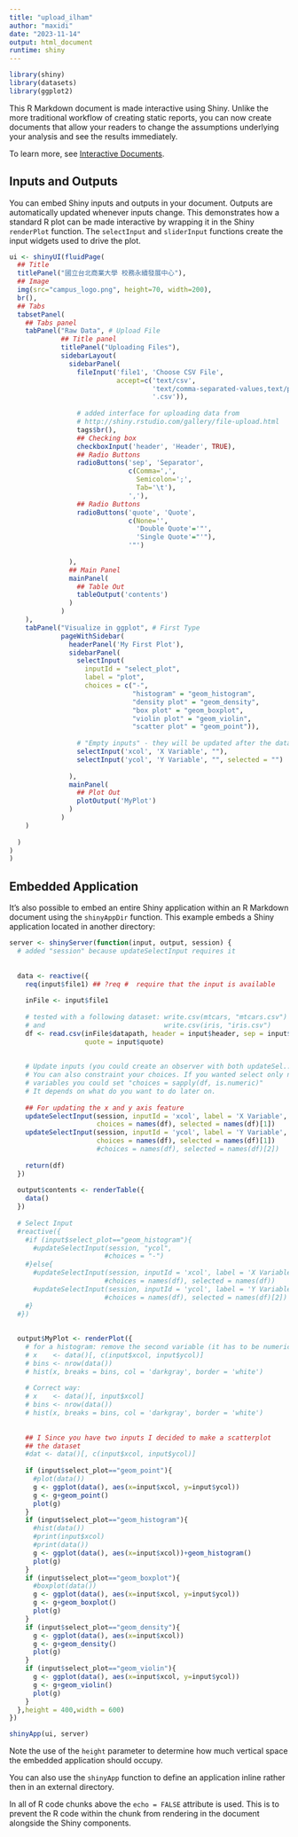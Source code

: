 ```yaml
---
title: "upload_ilham"
author: "maxidi"
date: "2023-11-14"
output: html_document
runtime: shiny
---
```


```r
library(shiny)
library(datasets)
library(ggplot2)
```

This R Markdown document is made interactive using Shiny. Unlike the more traditional workflow of creating static reports, you can now create documents that allow your readers to change the assumptions underlying your analysis and see the results immediately. 

To learn more, see [Interactive Documents](http://rmarkdown.rstudio.com/authoring_shiny.html).

## Inputs and Outputs

You can embed Shiny inputs and outputs in your document. Outputs are automatically updated whenever inputs change.  This demonstrates how a standard R plot can be made interactive by wrapping it in the Shiny `renderPlot` function. The `selectInput` and `sliderInput` functions create the input widgets used to drive the plot.

```r
ui <- shinyUI(fluidPage(
  ## Title
  titlePanel("國立台北商業大學 校務永續發展中心"),
  ## Image
  img(src="campus_logo.png", height=70, width=200),
  br(),
  ## Tabs
  tabsetPanel(
    ## Tabs panel
    tabPanel("Raw Data", # Upload File
             ## Title panel
             titlePanel("Uploading Files"),
             sidebarLayout(
               sidebarPanel(
                 fileInput('file1', 'Choose CSV File',
                           accept=c('text/csv', 
                                    'text/comma-separated-values,text/plain', 
                                    '.csv')),
                 
                 # added interface for uploading data from
                 # http://shiny.rstudio.com/gallery/file-upload.html
                 tags$br(),
                 ## Checking box
                 checkboxInput('header', 'Header', TRUE),
                 ## Radio Buttons
                 radioButtons('sep', 'Separator',
                              c(Comma=',',
                                Semicolon=';',
                                Tab='\t'),
                              ','),
                 ## Radio Buttons
                 radioButtons('quote', 'Quote',
                              c(None='',
                                'Double Quote'='"',
                                'Single Quote'="'"),
                              '"')
                 
               ),
               ## Main Panel
               mainPanel(
                 ## Table Out
                 tableOutput('contents')
               )
             )
    ),
    tabPanel("Visualize in ggplot", # First Type
             pageWithSidebar(
               headerPanel('My First Plot'),
               sidebarPanel(
                 selectInput(
                   inputId = "select_plot",
                   label = "plot",
                   choices = c("-", 
                               "histogram" = "geom_histogram", 
                               "density plot" = "geom_density",
                               "box plot" = "geom_boxplot", 
                               "violin plot" = "geom_violin", 
                               "scatter plot" = "geom_point")),
                 
                 # "Empty inputs" - they will be updated after the data is uploaded
                 selectInput('xcol', 'X Variable', ""),
                 selectInput('ycol', 'Y Variable', "", selected = "")
                 
               ),
               mainPanel(
                 ## Plot Out
                 plotOutput('MyPlot')
               )
             )
    )
    
  )
)
)
```

## Embedded Application

It's also possible to embed an entire Shiny application within an R Markdown document using the `shinyAppDir` function. This example embeds a Shiny application located in another directory:

```r
server <- shinyServer(function(input, output, session) {
  # added "session" because updateSelectInput requires it
  
  
  data <- reactive({ 
    req(input$file1) ## ?req #  require that the input is available
    
    inFile <- input$file1 
    
    # tested with a following dataset: write.csv(mtcars, "mtcars.csv")
    # and                              write.csv(iris, "iris.csv")
    df <- read.csv(inFile$datapath, header = input$header, sep = input$sep,
                   quote = input$quote)
    
    
    # Update inputs (you could create an observer with both updateSel...)
    # You can also constraint your choices. If you wanted select only numeric
    # variables you could set "choices = sapply(df, is.numeric)"
    # It depends on what do you want to do later on.
    
    ## For updating the x and y axis feature 
    updateSelectInput(session, inputId = 'xcol', label = 'X Variable',
                      choices = names(df), selected = names(df)[1])
    updateSelectInput(session, inputId = 'ycol', label = 'Y Variable',
                      choices = names(df), selected = names(df)[1])
                      #choices = names(df), selected = names(df)[2])
    
    return(df)
  })
  
  output$contents <- renderTable({
    data()
  })
  
  # Select Input
  #reactive({
    #if (input$select_plot=="geom_histogram"){
      #updateSelectInput(session, "ycol",
                        #choices = "-")
    #}else{
      #updateSelectInput(session, inputId = 'xcol', label = 'X Variable',
                        #choices = names(df), selected = names(df))
      #updateSelectInput(session, inputId = 'ycol', label = 'Y Variable',
                        #choices = names(df), selected = names(df)[2])
    #}
  #})
  
  
  output$MyPlot <- renderPlot({
    # for a histogram: remove the second variable (it has to be numeric as well):
    # x    <- data()[, c(input$xcol, input$ycol)]
    # bins <- nrow(data())
    # hist(x, breaks = bins, col = 'darkgray', border = 'white')
    
    # Correct way:
    # x    <- data()[, input$xcol]
    # bins <- nrow(data())
    # hist(x, breaks = bins, col = 'darkgray', border = 'white')
    
    
    ## I Since you have two inputs I decided to make a scatterplot
    ## the dataset
    #dat <- data()[, c(input$xcol, input$ycol)]
    
    if (input$select_plot=="geom_point"){
      #plot(data())
      g <- ggplot(data(), aes(x=input$xcol, y=input$ycol))
      g <- g+geom_point()
      plot(g)
    }
    if (input$select_plot=="geom_histogram"){
      #hist(data())
      #print(input$xcol)
      #print(data())
      g <- ggplot(data(), aes(x=input$xcol))+geom_histogram()
      plot(g)
    }
    if (input$select_plot=="geom_boxplot"){
      #boxplot(data())
      g <- ggplot(data(), aes(x=input$xcol, y=input$ycol))
      g <- g+geom_boxplot()
      plot(g)
    }
    if (input$select_plot=="geom_density"){
      g <- ggplot(data(), aes(x=input$xcol))
      g <- g+geom_density()
      plot(g)
    }
    if (input$select_plot=="geom_violin"){
      g <- ggplot(data(), aes(x=input$xcol, y=input$ycol))
      g <- g+geom_violin()
      plot(g)
    } 
  },height = 400,width = 600)
})

shinyApp(ui, server)
```

Note the use of the `height` parameter to determine how much vertical space the embedded application should occupy.

You can also use the `shinyApp` function to define an application inline rather then in an external directory.

In all of R code chunks above the `echo = FALSE` attribute is used. This is to prevent the R code within the chunk from rendering in the document alongside the Shiny components.



